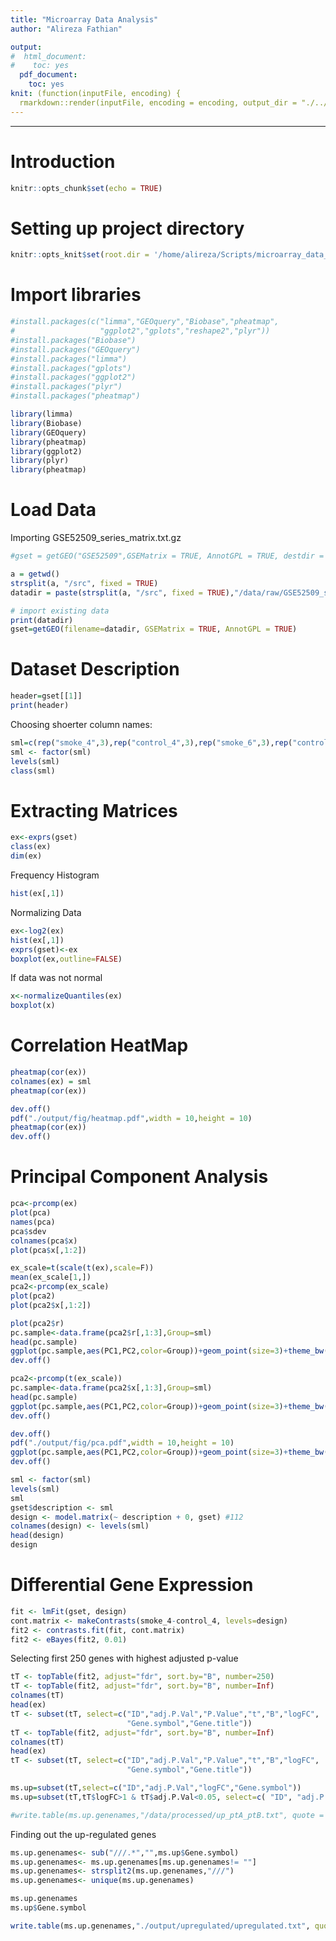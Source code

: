 ```yaml
---
title: "Microarray Data Analysis"
author: "Alireza Fathian"

output:
#  html_document:
#    toc: yes
  pdf_document:
    toc: yes
knit: (function(inputFile, encoding) {
  rmarkdown::render(inputFile, encoding = encoding, output_dir = "./../output") })
---
```

***
# Introduction

```r
knitr::opts_chunk$set(echo = TRUE)
```

# Setting up project directory

```r
knitr::opts_knit$set(root.dir = '/home/alireza/Scripts/microarray_data_analysis')
```

# Import libraries

```r
#install.packages(c("limma","GEOquery","Biobase","pheatmap",
#                   "ggplot2","gplots","reshape2","plyr"))
#install.packages("Biobase")
#install.packages("GEOquery")
#install.packages("limma")
#install.packages("gplots")
#install.packages("ggplot2")
#install.packages("plyr")
#install.packages("pheatmap")
```

```r
library(limma)
library(Biobase)
library(GEOquery)
library(pheatmap)
library(ggplot2)
library(plyr)
library(pheatmap)
```

# Load Data

Importing GSE52509_series_matrix.txt.gz
```r
#gset = getGEO("GSE52509",GSEMatrix = TRUE, AnnotGPL = TRUE, destdir = "./data/raw")
```

```r
a = getwd()
strsplit(a, "/src", fixed = TRUE)
datadir = paste(strsplit(a, "/src", fixed = TRUE),"/data/raw/GSE52509_series_matrix.txt.gz",sep = "")
```

```r
# import existing data
print(datadir)
gset=getGEO(filename=datadir, GSEMatrix = TRUE, AnnotGPL = TRUE)
```

# Dataset Description

```r
header=gset[[1]]
print(header)
```

Choosing shoerter column names:

```r
sml=c(rep("smoke_4",3),rep("control_4",3),rep("smoke_6",3),rep("control_6",3))
sml <- factor(sml)
levels(sml)
class(sml)
```

# Extracting Matrices
```r
ex<-exprs(gset)
class(ex)
dim(ex)
```

Frequency Histogram

```r
hist(ex[,1])
```

Normalizing Data

```r
ex<-log2(ex)
hist(ex[,1])
exprs(gset)<-ex
boxplot(ex,outline=FALSE)
```

If data was not normal

```r
x<-normalizeQuantiles(ex)
boxplot(x)
```

# Correlation HeatMap

```r
pheatmap(cor(ex))
colnames(ex) = sml
pheatmap(cor(ex))
```

```r
dev.off()
pdf("./output/fig/heatmap.pdf",width = 10,height = 10)
pheatmap(cor(ex))
dev.off()
```

# Principal Component Analysis

```r
pca<-prcomp(ex)
plot(pca)
names(pca)
pca$sdev
colnames(pca$x)
plot(pca$x[,1:2])
```

```r
ex_scale=t(scale(t(ex),scale=F))
mean(ex_scale[1,])
pca2<-prcomp(ex_scale)
plot(pca2)
plot(pca2$x[,1:2])
```

```r
plot(pca2$r)
pc.sample<-data.frame(pca2$r[,1:3],Group=sml)
head(pc.sample)
ggplot(pc.sample,aes(PC1,PC2,color=Group))+geom_point(size=3)+theme_bw()
dev.off()
```

```r
pca2<-prcomp(t(ex_scale))
pc.sample<-data.frame(pca2$x[,1:3],Group=sml)
head(pc.sample)
ggplot(pc.sample,aes(PC1,PC2,color=Group))+geom_point(size=3)+theme_bw()
dev.off()
```

```r
dev.off()
pdf("./output/fig/pca.pdf",width = 10,height = 10)
ggplot(pc.sample,aes(PC1,PC2,color=Group))+geom_point(size=3)+theme_bw()
dev.off()
```

```r
sml <- factor(sml)
levels(sml)
sml
gset$description <- sml
design <- model.matrix(~ description + 0, gset) #112
colnames(design) <- levels(sml)
head(design)
design
```

# Differential Gene Expression

```r
fit <- lmFit(gset, design)
cont.matrix <- makeContrasts(smoke_4-control_4, levels=design)
fit2 <- contrasts.fit(fit, cont.matrix)
fit2 <- eBayes(fit2, 0.01)
```

Selecting first 250 genes with highest adjusted p-value

```r
tT <- topTable(fit2, adjust="fdr", sort.by="B", number=250)
tT <- topTable(fit2, adjust="fdr", sort.by="B", number=Inf)
colnames(tT)
head(ex)
tT <- subset(tT, select=c("ID","adj.P.Val","P.Value","t","B","logFC",
                          "Gene.symbol","Gene.title"))
tT <- topTable(fit2, adjust="fdr", sort.by="B", number=Inf)
colnames(tT)
head(ex)
tT <- subset(tT, select=c("ID","adj.P.Val","P.Value","t","B","logFC",
                          "Gene.symbol","Gene.title"))
```

```r
ms.up=subset(tT,select=c("ID","adj.P.Val","logFC","Gene.symbol"))
ms.up=subset(tT,tT$logFC>1 & tT$adj.P.Val<0.05, select=c( "ID", "adj.P.Val", "logFC", "Gene.symbol"))
```

```r
#write.table(ms.up.genenames,"/data/processed/up_ptA_ptB.txt", quote = F,row.names = F, col.names = F)
```

Finding out the up-regulated genes

```r
ms.up.genenames<- sub("///.*","",ms.up$Gene.symbol)
ms.up.genenames<- ms.up.genenames[ms.up.genenames!= ""]
ms.up.genenames<- strsplit2(ms.up.genenames,"///")
ms.up.genenames<- unique(ms.up.genenames)

ms.up.genenames
ms.up$Gene.symbol
```

```r
write.table(ms.up.genenames,"./output/upregulated/upregulated.txt", quote = F,row.names = F, col.names = F)
```


